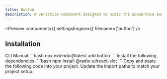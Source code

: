 ```yaml
---
title: Button
description: A versatile component designed to mimic the appearance and functionality of a traditional button, offering a range of customization options for various use cases.
---
```


<Preview
  component={<ButtonExample />}
  settingsEngine={<ButtonSettingsEngine />}
  filename={'button'}
/>

## Installation

<Tabs defaultValue="cli">
  <TabsList>
    <TabsTrigger value="cli">CLI</TabsTrigger>
    <TabsTrigger value="manual">Manual</TabsTrigger>
  </TabsList>
  <TabsContent value="cli">
    ```bash 
    npx extendui@latest add button 
    ```
  </TabsContent>
  <TabsContent value="manual">
    <Steps>
      <Step>
        Install the following dependencies: 
        ```bash 
        npm install @radix-ui/react-slot 
        ```
      </Step>
      <Step>
        Copy and paste the following code into your project.
        <ComponentSource src={'button'} />
      </Step>
      <Step>Update the import paths to match your project setup.</Step>
    </Steps>
  </TabsContent>
</Tabs>
